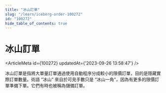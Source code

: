 ```yaml
---
title: "冰山訂單"
slug: "/learn/iceberg-order-100272"
id: "100272"
hide_table_of_contents: true
---
```



# 冰山訂單

<ArticleMeta id={100272} updatedAt={'2023-09-26 13:58:47'} />
<div className='border-solid border-b border-t-0 my-4 border-[var(--ifm-color-gray-300)]' />

冰山訂單是指將大單量訂單通過使用自動程序分成較小的限價訂單，目的是隱藏實際訂單數量。術語 “冰山” 來自於可見手數只是 “冰山一角”，因為有更多的限價訂單準備下單。它們有時也被稱為儲備訂單。
